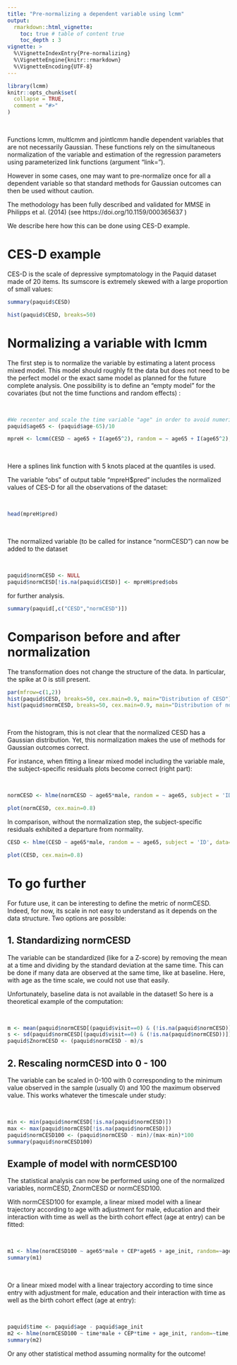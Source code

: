 ```yaml
---
title: "Pre-normalizing a dependent variable using lcmm"
output: 
  rmarkdown::html_vignette:
    toc: true # table of content true
    toc_depth : 3  
vignette: >
  %\VignetteIndexEntry{Pre-normalizing}
  %\VignetteEngine{knitr::rmarkdown}
  %\VignetteEncoding{UTF-8}
---
```



```r
library(lcmm)
knitr::opts_chunk$set(
  collapse = TRUE,
  comment = "#>"
)
```
&nbsp;

Functions lcmm, multlcmm and jointlcmm handle dependent variables that are not necessarily Gaussian. These functions rely on the simultaneous normalization of the variable and estimation of the regression parameters using parameterized link functions (argument "link=").

However in some cases, one may want to pre-normalize once for all a dependent variable so that standard methods for Gaussian outcomes can then be used without caution. 

The methodology has been fully described and validated for MMSE in Philipps et al. (2014) (see https://doi.org/10.1159/000365637
)

We describe here how this can be done using CES-D example. 


# CES-D example

CES-D is the scale of depressive symptomatology in the Paquid dataset made of 20 items. Its sumscore is extremely skewed with a large proportion of small values: 

```r
summary(paquid$CESD)
```

```r
hist(paquid$CESD, breaks=50)
```

# Normalizing a variable with lcmm

The first step is to normalize the variable by estimating a latent process mixed model. 
This model should roughly fit the data but does not need to be the perfect model or the exact same model as planned for the future complete analysis. One possibility is to define an "empty model" for the covariates (but not the time functions and random effects) :

&nbsp;

```r
#We recenter and scale the time variable "age" in order to avoid numerical problems
paquid$age65 <- (paquid$age-65)/10
```

```r
mpreH <- lcmm(CESD ~ age65 + I(age65^2), random = ~ age65 + I(age65^2), subject = 'ID', data=paquid, link = '5-quant-splines') 
```
&nbsp;

Here a splines link function with 5 knots placed at the quantiles is used. 

The variable "obs" of output table "mpreH$pred" includes the normalized values of CES-D for all the observations of the dataset: 

&nbsp;

```r
head(mpreH$pred)
```

&nbsp;

The normalized variable (to be called for instance "normCESD") can now be added to the dataset 

&nbsp;

```r
paquid$normCESD <- NULL 
paquid$normCESD[!is.na(paquid$CESD)] <- mpreH$pred$obs
```

for further analysis.

```r
summary(paquid[,c("CESD","normCESD")])
```


# Comparison before and after normalization

The transformation does not change the structure of the data. In particular, the spike at 0 is still present. 

```r
par(mfrow=c(1,2))
hist(paquid$CESD, breaks=50, cex.main=0.9, main="Distribution of CESD")
hist(paquid$normCESD, breaks=50, cex.main=0.9, main="Distribution of normCESD") 
```

&nbsp;

From the histogram, this is not clear that the normalized CESD has a Gaussian distribution. Yet, this normalization makes the use of methods for Gaussian outcomes correct. 

For instance, when fitting a linear mixed model including the variable male, the subject-specific residuals plots become correct (right part): 

&nbsp;

```r
normCESD <- hlme(normCESD ~ age65*male, random = ~ age65, subject = 'ID', data=paquid)
```
```r
plot(normCESD, cex.main=0.8)
```

In comparison, without the normalization step, the subject-specific residuals exhibited a departure from normality. 

```r
CESD <- hlme(CESD ~ age65*male, random = ~ age65, subject = 'ID', data=paquid)
```
```r
plot(CESD, cex.main=0.8)
```

# To go further  

For future use, it can be interesting to define the metric of normCESD. Indeed, for now, its scale in not easy to understand as it depends on the data structure. Two options are possible:  

## 1. Standardizing normCESD 

The variable can be standardized (like for a Z-score) by removing the mean at a time and dividing by the standard deviation at the same time. This can be done if many data are observed at the same time, like at baseline. Here, with age as the time scale, we could not use that easily.  

Unfortunately, baseline data is not available in the dataset! So here is a theoretical example of the computation:

&nbsp;

```r
m <- mean(paquid$normCESD[(paquid$visit==0) & (!is.na(paquid$normCESD))])
s <- sd(paquid$normCESD[(paquid$visit==0) & (!is.na(paquid$normCESD))])
paquid$ZnormCESD <- (paquid$normCESD - m)/s
```

## 2. Rescaling normCESD into 0 - 100 

The variable can be scaled in 0-100 with 0 corresponding to the minimum value observed in the sample (usually 0) and 100 the maximum observed value. This works whatever the timescale under study:

&nbsp;

```r
min <- min(paquid$normCESD[!is.na(paquid$normCESD)])
max <- max(paquid$normCESD[!is.na(paquid$normCESD)])
paquid$normCESD100 <- (paquid$normCESD - min)/(max-min)*100
summary(paquid$normCESD100)
```

## Example of model with normCESD100

The statistical analysis can now be performed using one of the normalized variables, normCESD, ZnormCESD or normCESD100. 

With normCESD100 for example, a linear mixed model with a linear trajectory according to age with adjustment for male, education and their interaction with time as well as the birth cohort effect (age at entry) can be fitted: 

&nbsp;

```r
m1 <- hlme(normCESD100 ~ age65*male + CEP*age65 + age_init, random=~age65, subject='ID',data=paquid)
summary(m1)
``` 

&nbsp;

Or a linear mixed model with a linear trajectory according to time since entry with adjustment for male, education and their interaction with time as well as the birth cohort effect (age at entry):

&nbsp;

```r
paquid$time <- paquid$age - paquid$age_init
m2 <- hlme(normCESD100 ~ time*male + CEP*time + age_init, random=~time, subject='ID', data=paquid)
summary(m2)
```

Or any other statistical method assuming normality for the outcome!


